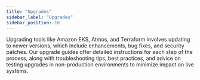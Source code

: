 ```yaml
---
title: "Upgrades"
sidebar_label: "Upgrades"
sidebar_position: 10
---
```


<Intro>
Upgrading tools like Amazon EKS, Atmos, and Terraform involves updating to newer versions, which include enhancements, bug fixes, and security patches. Our upgrade guides offer detailed instructions for each step of the process, along with troubleshooting tips, best practices, and advice on testing upgrades in non-production environments to minimize impact on live systems.
</Intro>

<DocCardList/>
